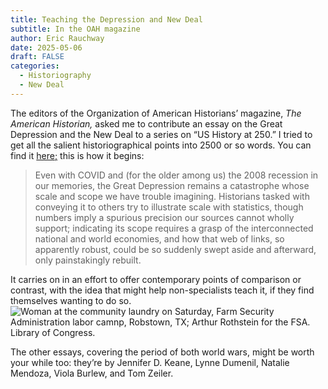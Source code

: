 ```yaml
---
title: Teaching the Depression and New Deal
subtitle: In the OAH magazine
author: Eric Rauchway
date: 2025-05-06
draft: FALSE
categories: 
  - Historiography
  - New Deal
---
```


The editors of the Organization of American Historians' magazine, *The American Historian,* asked me to contribute an essay on the Great Depression and the New Deal to a series on "US History at 250." I tried to get all the salient historiographical points into 2500 or so words. You can find it [here;](https://www.oah.org/tah/america-in-a-world-at-war/the-great-depression-and-the-new-deal/) this is how it begins:

>Even with COVID and (for the older among us) the 2008 recession in our memories, the Great Depression remains a catastrophe whose scale and scope we have trouble imagining. Historians tasked with conveying it to others try to illustrate scale with statistics, though numbers imply a spurious precision our sources cannot wholly support; indicating its scope requires a grasp of the interconnected national and world economies, and how that web of links, so apparently robust, could be so suddenly swept aside and afterward, only painstakingly rebuilt.

It carries on in an effort to offer contemporary points of comparison or contrast, with the idea that might help non-specialists teach it, if they find themselves wanting to do so.
![Woman at the community laundry on Saturday, Farm Security Administration labor camnp, Robstown, TX; Arthur Rothstein for the FSA. Library of Congress.](./fsa_camp.jpg)

The other essays, covering the period of both world wars, might be worth your while too: they're by Jennifer D. Keane, Lynne Dumenil, Natalie Mendoza, Viola Burlew, and Tom Zeiler.